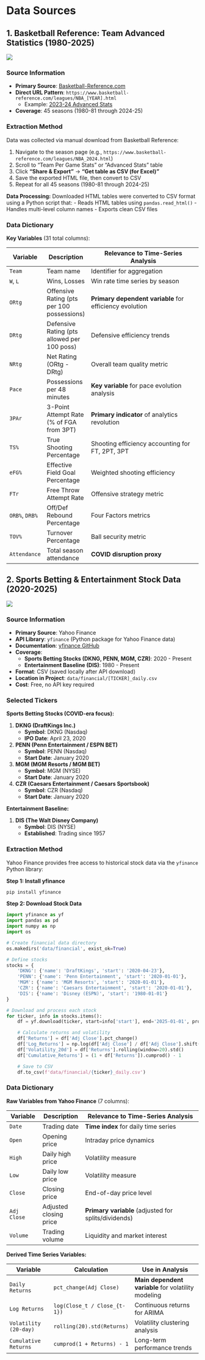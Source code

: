 # Data Sources

## 1. Basketball Reference: Team Advanced Statistics (1980-2025)

![](images/ball_ref.webp)

### Source Information
- **Primary Source**: [Basketball-Reference.com](https://www.basketball-reference.com/)
- **Direct URL Pattern**: `https://www.basketball-reference.com/leagues/NBA_[YEAR].html`
  - Example: [2023-24 Advanced Stats](https://www.basketball-reference.com/leagues/NBA_2024.html)
- **Coverage**: 45 seasons (1980-81 through 2024-25)

### Extraction Method

Data was collected via manual download from Basketball Reference:

1. Navigate to the season page (e.g., `https://www.basketball-reference.com/leagues/NBA_2024.html`)
2. Scroll to "Team Per Game Stats" or "Advanced Stats" table
3. Click **"Share & Export"** → **"Get table as CSV (for Excel)"**
4. Save the exported HTML file, then convert to CSV
5. Repeat for all 45 seasons (1980-81 through 2024-25)

**Data Processing:**
Downloaded HTML tables were converted to CSV format using a Python script that:
- Reads HTML tables using `pandas.read_html()`
- Handles multi-level column names
- Exports clean CSV files

### Data Dictionary

**Key Variables** (31 total columns):

| Variable | Description | Relevance to Time-Series Analysis |
|----------|-------------|-----------------------------------|
| `Team` | Team name | Identifier for aggregation |
| `W`, `L` | Wins, Losses | Win rate time series by season |
| `ORtg` | Offensive Rating (pts per 100 possessions) | **Primary dependent variable** for efficiency evolution |
| `DRtg` | Defensive Rating (pts allowed per 100 poss) | Defensive efficiency trends |
| `NRtg` | Net Rating (ORtg - DRtg) | Overall team quality metric |
| `Pace` | Possessions per 48 minutes | **Key variable** for pace evolution analysis |
| `3PAr` | 3-Point Attempt Rate (% of FGA from 3PT) | **Primary indicator** of analytics revolution |
| `TS%` | True Shooting Percentage | Shooting efficiency accounting for FT, 2PT, 3PT |
| `eFG%` | Effective Field Goal Percentage | Weighted shooting efficiency |
| `FTr` | Free Throw Attempt Rate | Offensive strategy metric |
| `ORB%`, `DRB%` | Off/Def Rebound Percentage | Four Factors metrics |
| `TOV%` | Turnover Percentage | Ball security metric |
| `Attendance` | Total season attendance | **COVID disruption proxy** |

## 2. Sports Betting & Entertainment Stock Data (2020-2025)

![](images/yahoo_logo.jpg)

### Source Information

- **Primary Source**: Yahoo Finance
- **API Library**: `yfinance` (Python package for Yahoo Finance data)
- **Documentation**: [yfinance GitHub](https://github.com/ranaroussi/yfinance)
- **Coverage**:
  - **Sports Betting Stocks (DKNG, PENN, MGM, CZR)**: 2020 - Present
  - **Entertainment Baseline (DIS)**: 1980 - Present
- **Format**: CSV (saved locally after API download)
- **Location in Project**: `data/financial/[TICKER]_daily.csv`
- **Cost**: Free, no API key required

### Selected Tickers

**Sports Betting Stocks (COVID-era focus):**

1. **DKNG (DraftKings Inc.)**
   - **Symbol**: DKNG (Nasdaq)
   - **IPO Date**: April 23, 2020

2. **PENN (Penn Entertainment / ESPN BET)**
   - **Symbol**: PENN (Nasdaq)
   - **Start Date**: January 2020

3. **MGM (MGM Resorts / MGM BET)**
   - **Symbol**: MGM (NYSE)
   - **Start Date**: January 2020

4. **CZR (Caesars Entertainment / Caesars Sportsbook)**
   - **Symbol**: CZR (Nasdaq)
   - **Start Date**: January 2020

**Entertainment Baseline:**

1. **DIS (The Walt Disney Company)**
   - **Symbol**: DIS (NYSE)
   - **Established**: Trading since 1957

### Extraction Method

Yahoo Finance provides free access to historical stock data via the `yfinance` Python library:

**Step 1: Install yfinance**
```bash
pip install yfinance
```

**Step 2: Download Stock Data**
```python
import yfinance as yf
import pandas as pd
import numpy as np
import os

# Create financial data directory
os.makedirs('data/financial', exist_ok=True)

# Define stocks
stocks = {
    'DKNG': {'name': 'DraftKings', 'start': '2020-04-23'},
    'PENN': {'name': 'Penn Entertainment', 'start': '2020-01-01'},
    'MGM': {'name': 'MGM Resorts', 'start': '2020-01-01'},
    'CZR': {'name': 'Caesars Entertainment', 'start': '2020-01-01'},
    'DIS': {'name': 'Disney (ESPN)', 'start': '1980-01-01'}
}

# Download and process each stock
for ticker, info in stocks.items():
    df = yf.download(ticker, start=info['start'], end='2025-01-01', progress=False)

    # Calculate returns and volatility
    df['Returns'] = df['Adj Close'].pct_change()
    df['Log_Returns'] = np.log(df['Adj Close'] / df['Adj Close'].shift(1))
    df['Volatility_20d'] = df['Returns'].rolling(window=20).std()
    df['Cumulative_Returns'] = (1 + df['Returns']).cumprod() - 1

    # Save to CSV
    df.to_csv(f'data/financial/{ticker}_daily.csv')
```

### Data Dictionary

**Raw Variables from Yahoo Finance** (7 columns):

| Variable | Description | Relevance to Time-Series Analysis |
|----------|-------------|-----------------------------------|
| `Date` | Trading date | **Time index** for daily time series |
| `Open` | Opening price | Intraday price dynamics |
| `High` | Daily high price | Volatility measure |
| `Low` | Daily low price | Volatility measure |
| `Close` | Closing price | End-of-day price level |
| `Adj Close` | Adjusted closing price | **Primary variable** (adjusted for splits/dividends) |
| `Volume` | Trading volume | Liquidity and market interest |

**Derived Time Series Variables:**

| Variable | Calculation | Use in Analysis |
|----------|-------------|-----------------|
| `Daily Returns` | `pct_change(Adj Close)` | **Main dependent variable** for volatility modeling |
| `Log Returns` | `log(Close_t / Close_{t-1})` | Continuous returns for ARIMA |
| `Volatility (20-day)` | `rolling(20).std(Returns)` | Volatility clustering analysis |
| `Cumulative Returns` | `cumprod(1 + Returns) - 1` | Long-term performance trends |
